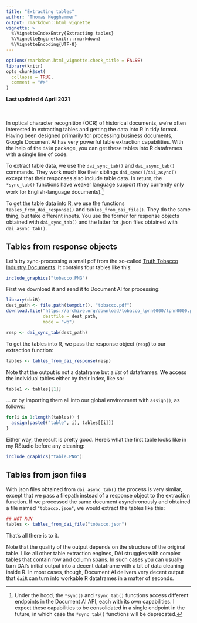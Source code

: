 ```yaml
---
title: "Extracting tables"
author: "Thomas Hegghammer"
output: rmarkdown::html_vignette
vignette: >
  %\VignetteIndexEntry{Extracting tables}
  %\VignetteEngine{knitr::rmarkdown}
  %\VignetteEncoding{UTF-8}
---
```


```r
options(rmarkdown.html_vignette.check_title = FALSE)
library(knitr)
opts_chunk$set(
  collapse = TRUE,
  comment = "#>"
)
```

**Last updated 4 April 2021**
\
\
\

In optical character recognition (OCR) of historical documents, we're often interested in extracting tables and getting the data into R in tidy format. Having been designed primarily for processing business documents, Google Document AI has very powerful table extraction capabilities. With the help of the `daiR` package, you can get these tables into R dataframes with a single line of code.

To extract table data, we use the `dai_sync_tab()` and `dai_async_tab()` commands. They work much like their siblings `dai_sync()`/`dai_async()` except that their responses also include table data. In return, the `*sync_tab()` functions have weaker language support (they currently only work for English-language documents).^[Under the hood, the `*sync()` and `*sync_tab()` functions access different endpoints in the Document AI API, each with its own capabilities. I expect these capabilities to be consolidated in a single endpoint in the future, in which case the `*sync_tab()` functions will be deprecated.] 

To get the table data into R, we use the functions `tables_from_dai_response()` and `tables_from_dai_file()`. They do the same thing, but take different inputs. You use the former for response objects obtained with `dai_sync_tab()` and the latter for .json files obtained with `dai_async_tab()`.

## Tables from response objects

Let's try sync-processing a small pdf from the so-called [Truth Tobacco Industry Documents](https://en.wikipedia.org/wiki/Truth_Tobacco_Industry_Documents). It contains four tables like this: 

```r
include_graphics("tobacco.PNG")
```

First we download it and send it to Document AI for processing:
```r
library(daiR)
dest_path <- file.path(tempdir(), "tobacco.pdf")
download.file("https://archive.org/download/tobacco_lpnn0000/lpnn0000.pdf", 
              destfile = dest_path,
              mode = "wb")

resp <- dai_sync_tab(dest_path)
```

To get the tables into R, we pass the response object (`resp`) to our extraction function:

```r
tables <- tables_from_dai_response(resp)
```

Note that the output is not a dataframe but a *list* of dataframes. We access the individual tables either by their index, like so:

```r
table1 <- tables[[1]]
```

... or by importing them all into our global environment with `assign()`, as follows:

```r
for(i in 1:length(tables)) {
  assign(paste0("table", i), tables[[i]])
}
```

Either way, the result is pretty good. Here's what the first table looks like in my RStudio before any cleaning:

```r
include_graphics("table.PNG")
```

## Tables from json files

With json files obtained from `dai_async_tab()` the process is very similar, except that we pass a filepath instead of a response object to the extraction function. If we processed the same document asynchronously and obtained a file named `"tobacco.json"`, we would extract the tables like this:

```r
## NOT RUN
tables <- tables_from_dai_file("tobacco.json")
```

That's all there is to it.

Note that the quality of the output depends on the structure of the original table. Like all other table extraction engines, DAI struggles with complex tables that contain row and column spans. In such cases you can usually turn DAI's initial output into a decent dataframe with a bit of data cleaning inside R. In most cases, though, Document AI delivers very decent output that `daiR` can turn into workable R dataframes in a matter of seconds. 
